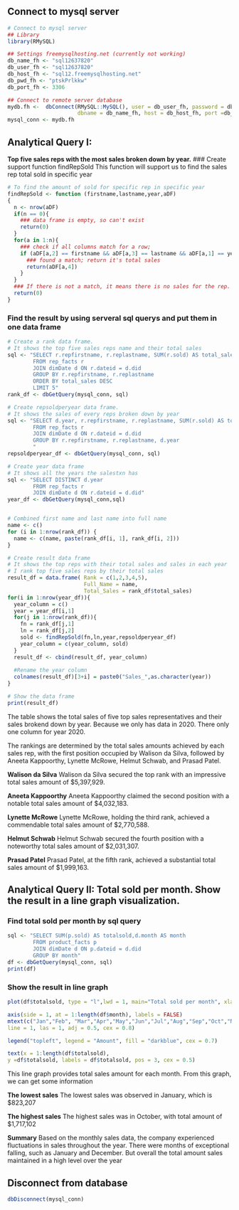## Connect to mysql server
```r
# Connect to mysql server
## Library
library(RMySQL)

## Settings freemysqlhosting.net (currently not working)
db_name_fh <- "sql12637820"
db_user_fh <- "sql12637820"
db_host_fh <- "sql12.freemysqlhosting.net"
db_pwd_fh <- "ptskPrlkkw"
db_port_fh <- 3306

## Connect to remote server database
mydb.fh <-  dbConnect(RMySQL::MySQL(), user = db_user_fh, password = db_pwd_fh,
                      dbname = db_name_fh, host = db_host_fh, port =db_port_fh)
mysql_conn <- mydb.fh

```

## Analytical Query I: 
**Top five sales reps with the most sales broken down by year.**
### Create support function findRepSold
This function will support us to find the sales rep total sold in specific year
```r
# To find the amount of sold for specific rep in specific year
findRepSold <- function (firstname,lastname,year,aDF)
{
  n <- nrow(aDF)
  if(n == 0){
    ### data frame is empty, so can't exist
    return(0)
  }
  for(a in 1:n){
    ### check if all columns match for a row; 
    if (aDF[a,2] == firstname && aDF[a,3] == lastname && aDF[a,1] == year){
      ### found a match; return it's total sales
      return(aDF[a,4])
    }
  }
  ### If there is not a match, it means there is no sales for the rep. Return 0   as the total sales for that year.
  return(0)
}
```

### Find the result by using serveral sql querys and put them in one data frame
```r
# Create a rank data frame. 
# It shows the top five sales reps name and their total sales
sql <- "SELECT r.repfirstname, r.replastname, SUM(r.sold) AS total_sales
        FROM rep_facts r
        JOIN dimDate d ON r.dateid = d.did
        GROUP BY r.repfirstname, r.replastname
        ORDER BY total_sales DESC
        LIMIT 5"
rank_df <- dbGetQuery(mysql_conn, sql)

# Create repsoldperyear data frame.
# It shows the sales of every reps broken down by year
sql <- "SELECT d.year, r.repfirstname, r.replastname, SUM(r.sold) AS total_sales
        FROM rep_facts r
        JOIN dimDate d ON r.dateid = d.did
        GROUP BY r.repfirstname, r.replastname, d.year
        "
repsoldperyear_df <- dbGetQuery(mysql_conn, sql)

# Create year data frame
# It shows all the years the salestxn has
sql <- "SELECT DISTINCT d.year
        FROM rep_facts r
        JOIN dimDate d ON r.dateid = d.did"
year_df <- dbGetQuery(mysql_conn,sql)


# Combined first name and last name into full name
name <- c()
for (i in 1:nrow(rank_df)) {
  name <- c(name, paste(rank_df[i, 1], rank_df[i, 2]))
}

# Create result data frame
# It shows the top reps with their total sales and sales in each year
# I rank top five sales reps by their total sales
result_df = data.frame( Rank = c(1,2,3,4,5),
                        Full_Name = name,
                        Total_Sales = rank_df$total_sales)
for(i in 1:nrow(year_df)){
  year_column = c()
  year = year_df[i,1]
  for(j in 1:nrow(rank_df)){
    fn = rank_df[j,1]
    ln = rank_df[j,2]
    sold <- findRepSold(fn,ln,year,repsoldperyear_df)
    year_column = c(year_column, sold)
  }
  result_df <- cbind(result_df, year_column)
  
  #Rename the year column
  colnames(result_df)[3+i] = paste0("Sales_",as.character(year))
}

# Show the data frame
print(result_df)


```
The table shows the total sales of five top sales representatives and their sales brokend down by year. Because we only has data in 2020. There only one column for year 2020.

The rankings are determined by the total sales amounts achieved by each sales rep, with the first position occupied by Walison da Silva, followed by Aneeta Kappoorthy, Lynette McRowe, Helmut Schwab, and Prasad Patel.

**Walison da Silva** Walison da Silva secured the top rank with an impressive total sales amount of $5,397,929. 

**Aneeta Kappoorthy** Aneeta Kappoorthy claimed the second position with a notable total sales amount of $4,032,183. 

**Lynette McRowe** Lynette McRowe, holding the third rank, achieved a commendable total sales amount of $2,770,588. 

**Helmut Schwab** Helmut Schwab secured the fourth position with a noteworthy total sales amount of $2,031,307. 

**Prasad Patel** Prasad Patel, at the fifth rank, achieved a substantial total sales amount of $1,999,163. 

## Analytical Query II: Total sold per month. Show the result in a line graph visualization.
### Find total sold per month by sql query
```r
sql <- "SELECT SUM(p.sold) AS totalsold,d.month AS month
        FROM product_facts p
        JOIN dimDate d ON p.dateid = d.did
        GROUP BY month"
df <- dbGetQuery(mysql_conn, sql)
print(df)
```
### Show the result in line graph
```r
plot(df$totalsold, type = "l",lwd = 1, main="Total sold per month", xlab = "Month" , ylab="Amount", col = "darkblue", names.arg=c( "Jan","Feb", "Mar","Apr","May","Jun","Jul","Aug","Sep","Oct","Nov","Dec"), cex.names = 0.6,xaxt = "n",ylim = c(0, max(df$totalsold)*1.4))

axis(side = 1, at = 1:length(df$month), labels = FALSE)
mtext(c("Jan","Feb", "Mar","Apr","May","Jun","Jul","Aug","Sep","Oct","Nov","Dec"), side = 1, at = 1:length(df$month),
line = 1, las = 1, adj = 0.5, cex = 0.8)

legend("topleft", legend = "Amount", fill = "darkblue", cex = 0.7)

text(x = 1:length(df$totalsold),
y =df$totalsold, labels = df$totalsold, pos = 3, cex = 0.5)
```
This line graph provides total sales amount for each month. From this graph, we can get some information

**The lowest sales** The lowest sales was observed in January, which is $823,207

**The highest sales** The highest sales was in October, with total amount of $1,717,102 

**Summary** Based on the monthly sales data, the company experienced fluctuations in sales throughout the year. There were months of exceptional falling, such as January and December. But overall the total amount sales maintained in a high level over the year


## Disconnect from database
```r
dbDisconnect(mysql_conn)
```


